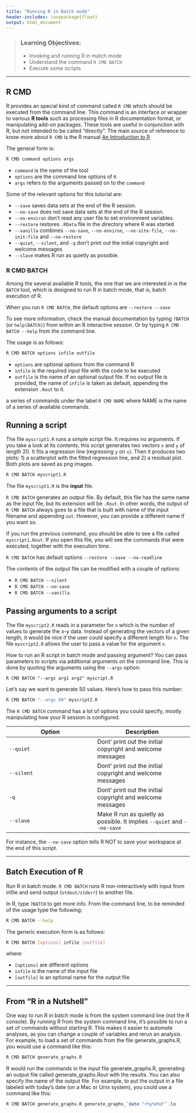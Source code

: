 ```yaml
---
title: "Running R in Batch mode"
header-includes: \usepackage{float}
output: html_document
---
```


> ### Learning Objectives:
> - Invoking and running R in match mode
> - Understand the command `R CMD BATCH`
> - Execute some scripts

------

## R CMD

R provides an special kind of command called `R CMD` which should be executed
from the command line. This command is an interface or wrapper to various 
__R tools__ such as processing files in R documentation format, or 
manipulating add-on packages. These tools are useful in conjunction with R, 
but not intended to be called  "directly". The main source of reference to 
know more about `R CMD` is the R manual
[An Introduction to R](https://cran.r-project.org/doc/manuals/r-release/R-intro.html)

The general form is:
```bash
R CMD command options args
```

- `command` is the name of the tool
- `options` are the command line options of `R`
- `args` refers to the arguments passed on to the `command`

Some of the relevant options for this tutorial are:

- `--save` saves data sets at the end of the R session.
- `--no-save` does not save data sets at the end of the R session.
- `--no-environ` don't read any user file to set environment variables.
- `--restore` restores `.RData` file in the directory where R was started
- `--vanilla` combines `--no-save`, `--no-environ`, `--no-site-file`, 
`--no-init-file` and `--no-restore`
- `--quiet`, `--silent`, and `-q` don't print out the initial copyright and welcome messages
- `--slave` makes R run as quietly as possible.


### R CMD BATCH

Among the several available R tools, the one that we are interested in is the
`BATCH` tool, which is designed to run R in batch mode, that is, batch
execution of R.

When you run `R CMD BATCH`, the default options are `--restore --save`

To see more information, check the manual documentation by typing
`?BATCH` (or `help(BATCH)`) from within an R interactive session. Or by 
typing `R CMD BATCH --help` from the command line.

The usage is as follows:
```bash
R CMD BATCH options infile outfile
```

- `options` are optional _options_ from the command R
- `infile` is the required input file with the code to be executed
- `outfile` is the name of an optional output file. If no output file
is provided, the name of `infile` is taken as default, appending
the extension `.Rout` to it.



a series of commands under the label `R CMD NAME` where NAME is
the name of a series of available commands.



## Running a script

The file `myscript1.R` runs a simple script file. It requires no arguments.
If you take a look at its contents, this script generates two vectors `x`
and `y` of length 20. It fits a regression line (regressing `y` on `x`).
Then it produces two plots: 1) a scatterplot with the fitted regression line, 
and 2) a residual plot. Both plots are saved as png images.

```bash
R CMD BATCH myscript1.R
```

The file `myscript1.R` is the __input__ file.

`R CMD BATCH` generates an output file. By default, this file has the same
name as the input file, but its extension will be `.Rout`. In other words,
the output of `R CMD BATCH` always goes to a file that is built with name
of the input filename and appending `out`. However, you can provide a different
name if you want so. 

If you run the previous command, you should be able to see a file
called `myscript1.Rout`. If you open this file, you will see the commands
that were executed, together with the execution time.


`R CMD BATCH` has default options `--restore --save --no-readline`

The contents of the output file can be modified with a couple of options:

- `R CMD BATCH --silent`
- `R CMD BATCH --no-save`
- `R CMD BATCH --vanilla`



## Passing arguments to a script

The file `myscript2.R` reads in a parameter for `n` which is the number of
values to generate the x-y data.
Instead of generating the vectors of a given length, it would be nice if the
user could specify a different length for `n`. The file `myscript2.R` 
allows the user to pass a value for the argument `n`.

How to run an R script in batch mode and passing argument?
You can pass parameters to scripts via additional arguments on the command line.
This is done by quoting the arguments using the `--args` option:

```
R CMD BATCH "--args arg1 arg2" myscript.R 
```

Let's say we want to generate 50 values. Here's how to pass this number:
```bash
R CMD BATCH "--args 50" myscript2.R
```

The `R CMD BATCH` command has a lot of options you could
specify, mostly manipulating how your R session is configured.

| Option | Description |
|------------|-------------|
| `--quiet`  | Dont' print out the initial copyright and welcome messages
| `--silent` | Dont' print out the initial copyright and welcome messages
| `-q`       | Dont' print out the initial copyright and welcome messages
| `--slave`  | Make R run as quietly as possible. It implies `--quiet` and `--no-save`

For instance, the `--no-save` option tells R NOT to save your
workspace at the end of this script.

-----------------------------------------------------------

## Batch Execution of R

Run R in batch mode. `R CMD BATCH` runs R non-interactively with input from 
infile and send output (`stdout/stderr`) to another file.

In R, type `?BATCH` to get more info.
From the command line,  to be reminded of the usage type the following:
```bash
R CMD BATCH --help
```

The generic execution form is as follows:
```bash
R CMD BATCH [options] infile [outfile]
```
where:

- `[options]` are different options
- `infile` is the name of the input file
- `[outfile]` is an optional name for the output file




-----------------------------------------------------------

## From "R in a Nutshell"

One way to run R in batch mode is from the system command line 
(not the R console). By running R from the system command line, 
it's possible to run a set of commands without starting R. 
This makes it easier to automate analyses, as you can change a couple of 
variables and rerun an analysis. For example, to load a set of commands 
from the file generate_graphs.R, you would use a command like this:

```bash
R CMD BATCH generate_graphs.R
```

R would run the commands in the input file generate_graphs.R, 
generating an output file called generate_graphs.Rout with the results. 
You can also specify the name of the output file. For example, to put the 
output in a file labeled with today’s date (on a Mac or Unix system), 
you could use a command like this:

```bash
R CMD BATCH generate_graphs.R generate_graphs_`date "+%y%m%d"`.lo
```
